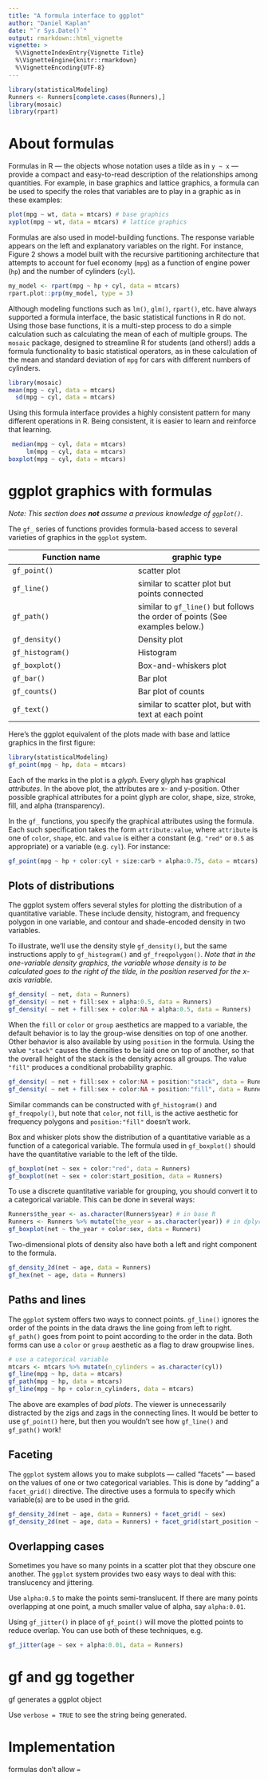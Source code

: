 ```yaml
---
title: "A formula interface to ggplot"
author: "Daniel Kaplan"
date: "`r Sys.Date()`"
output: rmarkdown::html_vignette
vignette: >
  %\VignetteIndexEntry{Vignette Title}
  %\VignetteEngine{knitr::rmarkdown}
  %\VignetteEncoding{UTF-8}
---
```


```r
library(statisticalModeling)
Runners <- Runners[complete.cases(Runners),]
library(mosaic)
library(rpart)
```

# About formulas

Formulas in R --- the objects whose notation uses a tilde as in `y ~ x` --- provide a compact and easy-to-read description of the relationships among quantities. For example, in base graphics and lattice graphics, a formula can be used to specify the roles that variables are to play in a graphic as in these examples:

```r
plot(mpg ~ wt, data = mtcars) # base graphics
xyplot(mpg ~ wt, data = mtcars) # lattice graphics
```

Formulas are also used in model-building functions. The response variable appears on the left and explanatory variables on the right. For instance, Figure 2 shows a model built with the recursive partitioning architecture that attempts to account for fuel economy (`mpg`) as a function of engine power (`hp`) and the number of cylinders (`cyl`).

```r
my_model <- rpart(mpg ~ hp + cyl, data = mtcars)
rpart.plot::prp(my_model, type = 3)
```



Although modeling functions such as `lm()`, `glm()`, `rpart()`, etc. have always supported a formula interface, the basic statistical functions in R do not. Using those base functions, it is a multi-step process to do a simple calculation such as calculating the mean of each of multiple groups. The `mosaic` package, designed to streamline R for students (and others!) adds a formula functionality to basic statistical operators, as in these calculation of the mean and standard deviation of `mpg` for cars with different numbers of cylinders.

```r
library(mosaic)
mean(mpg ~ cyl, data = mtcars)
  sd(mpg ~ cyl, data = mtcars)
```

Using this formula interface provides a highly consistent pattern for many different operations in R. Being consistent, it is easier to learn and reinforce that learning. 

```r
 median(mpg ~ cyl, data = mtcars)
     lm(mpg ~ cyl, data = mtcars)
boxplot(mpg ~ cyl, data = mtcars)
```

# ggplot graphics with formulas

*Note: This section does **not** assume a previous knowledge of `ggplot()`.*

The `gf_` series of functions provides formula-based access to several varieties of graphics in the `ggplot` system.

Function name | graphic type
--------------|--------------
`gf_point()`  | scatter plot
`gf_line()`   | similar to scatter plot but points connected
`gf_path()`   | similar to `gf_line()` but follows the order of points (See examples below.)
`gf_density()` | Density plot
`gf_histogram()` | Histogram
`gf_boxplot()`  | Box-and-whiskers plot
`gf_bar()`     | Bar plot
`gf_counts()`  | Bar plot of counts
`gf_text()`    | similar to scatter plot, but with text at each point

Here's the ggplot equivalent of the plots made with base and lattice graphics in the first figure:

```r
library(statisticalModeling)
gf_point(mpg ~ hp, data = mtcars)
```

Each of the marks in the plot is a *glyph*. Every glyph has graphical *attributes*. In the above plot, the attributes are x- and y-position. Other possible graphical attributes for a point glyph are color, shape, size, stroke, fill, and alpha (transparency).

In the `gf_` functions, you specify the graphical attributes using the formula. Each such specification takes the form `attribute:value`, where `attribute` is one of `color`, `shape`, etc. and `value` is either a constant (e.g. `"red"` or `0.5` as appropriate) or a variable (e.g. `cyl`). For instance:
```r
gf_point(mpg ~ hp + color:cyl + size:carb + alpha:0.75, data = mtcars)
```

## Plots of distributions

The ggplot system offers several styles for plotting the distribution of a quantitative variable. These include density, histogram, and frequency polygon in one variable, and contour and shade-encoded density in two variables.

To illustrate, we'll use the density style `gf_density()`, but the same instructions apply to `gf_histogram()` and `gf_freqpolygon()`.  *Note that in the one-variable density graphics, the variable whose density is to be calculated goes to the right of the tilde, in the position reserved for the x-axis variable.*

```r
gf_density( ~ net, data = Runners)
gf_density( ~ net + fill:sex + alpha:0.5, data = Runners)
gf_density( ~ net + fill:sex + color:NA + alpha:0.5, data = Runners)
```

When the `fill` or `color` or `group` aesthetics are mapped to a variable, the default behavior is to lay the group-wise densities on top of one another. Other behavior is also available by using `position` in the formula. Using the value `"stack"` causes the densities to be laid one on top of another, so that the overall height of the stack is the density across all groups. The value `"fill"` produces a conditional probability graphic.
```r
gf_density( ~ net + fill:sex + color:NA + position:"stack", data = Runners)
gf_density( ~ net + fill:sex + color:NA + position:"fill", data = Runners)
```

Similar commands can be constructed with `gf_histogram()` and `gf_freqpoly()`, but note that `color`, not `fill`, is the active aesthetic for frequency polygons and `position:"fill"` doesn't work.

Box and whisker plots show the distribution of a quantitative variable as a function of a categorical variable. The formula used in `gf_boxplot()` should have the quantitative variable to the left of the tilde.

```r
gf_boxplot(net ~ sex + color:"red", data = Runners)
gf_boxplot(net ~ sex + color:start_position, data = Runners)
```

To use a discrete quantitative variable for grouping, you should convert it to a categorical variable. This can be done in several ways:
```r
Runners$the_year <- as.character(Runners$year) # in base R
Runners <- Runners %>% mutate(the_year = as.character(year)) # in dplyr
gf_boxplot(net ~ the_year + color:sex, data = Runners)
```

Two-dimensional plots of density also have both a left and right component to the formula.
```r
gf_density_2d(net ~ age, data = Runners)
gf_hex(net ~ age, data = Runners)
```
## Paths and lines

The `ggplot` system offers two ways to connect points. `gf_line()` ignores the order of the points in the data draws the line going from left to right. `gf_path()` goes from point to point according to the order in the data. Both forms can use a `color` or `group` aesthetic as a flag to draw groupwise lines.

```r
# use a categorical variable
mtcars <- mtcars %>% mutate(n_cylinders = as.character(cyl)) 
gf_line(mpg ~ hp, data = mtcars)
gf_path(mpg ~ hp, data = mtcars)
gf_line(mpg ~ hp + color:n_cylinders, data = mtcars)
```

The above are examples of *bad plots*. The viewer is unnecessarily distracted by the zigs and zags in the connecting lines. It would be better to use `gf_point()` here, but then you wouldn't see how `gf_line()` and `gf_path()` work!

## Faceting

The `ggplot` system allows you to make subplots --- called "facets" --- based on the values of one or two categorical variables. This is done by "adding" a `facet_grid()` directive. The directive uses a formula to specify which variable(s) are to be used in the grid.

```r
gf_density_2d(net ~ age, data = Runners) + facet_grid( ~ sex)
gf_density_2d(net ~ age, data = Runners) + facet_grid(start_position ~ sex)
```

## Overlapping cases

Sometimes you have so many points in a scatter plot that they obscure one another. The `ggplot` system provides two easy ways to deal with this: translucency and jittering.

Use `alpha:0.5` to make the points semi-translucent. If there are many points overlapping at one point, a much smaller value of alpha, say `alpha:0.01`.

Using `gf_jitter()` in place of `gf_point()` will move the plotted points to reduce overlap.  You can use both of these techniques, e.g. 

```r
gf_jitter(age ~ sex + alpha:0.01, data = Runners)
```


# gf and gg together


gf generates a ggplot object

Use `verbose = TRUE` to see the string being generated.

# Implementation

formulas don't allow `=`

